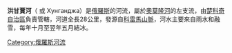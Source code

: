 {{noteTA
|1=zh-cn:科雷马; zh-hk:科雷馬; zh-tw:科力馬; 
}}
'''洪甘賈河'''（{{lang-ru|Хунгандя}} 或 Хунганджа）是[[俄羅斯|俄羅斯]]的河流，屬於[[奧莫隆河|奧莫隆河]]的左支流，由[[楚科奇自治區|楚科奇自治區]]負責管轄，河道全長28公里，發源自[[科雷馬山脈|科雷馬山脈]]，河水主要來自雨水和融雪，每年十月至翌年五月結冰。 

{{Russia-geo-stub}}

[[Category:俄羅斯河流|Category:俄羅斯河流]]